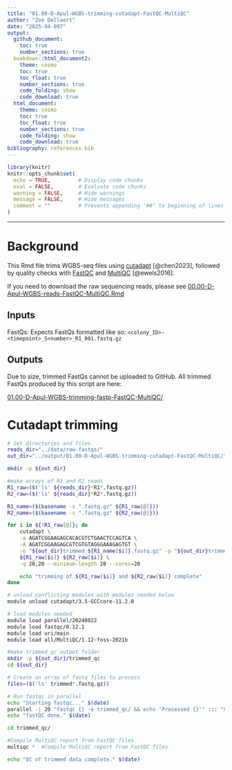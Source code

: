 ```yaml
---
title: "01.00-D-Apul-WGBS-trimming-cutadapt-FastQC-MultiQC"
author: "Zoe Dellaert"
date: "2025-04-097"
output: 
  github_document:
    toc: true
    number_sections: true
  bookdown::html_document2:
    theme: cosmo
    toc: true
    toc_float: true
    number_sections: true
    code_folding: show
    code_download: true
  html_document:
    theme: cosmo
    toc: true
    toc_float: true
    number_sections: true
    code_folding: show
    code_download: true
bibliography: references.bib
---
```


```r
library(knitr)
knitr::opts_chunk$set(
  echo = TRUE,         # Display code chunks
  eval = FALSE,        # Evaluate code chunks
  warning = FALSE,     # Hide warnings
  message = FALSE,     # Hide messages
  comment = ""         # Prevents appending '##' to beginning of lines in code output
)
```

------------------------------------------------------------------------

# Background

This Rmd file trims WGBS-seq files using [cutadapt](https://github.com/OpenGene/fastp) [@chen2023], followed by quality checks with [FastQC](https://github.com/s-andrews/FastQC) and [MultiQC](https://multiqc.info/) [@ewels2016].

::: {.callout-note}
If you need to download the raw sequencing reads, please see [00.00-D-Apul-WGBS-reads-FastQC-MultiQC.Rmd](https://github.com/urol-e5/deep-dive-expression/blob/06f8620587e96ecce970b79bd9e501bbd2a6812e/D-Apul/code/00.00-D-Apul-WGBS-reads-FastQC-MultiQC.Rmd)
:::

## Inputs

FastQs: Expects FastQs formatted like so: `<colony_ID>-<timepoint>_S<number>_R1_001.fastq.gz`

## Outputs

Due to size, trimmed FastQs cannot be uploaded to GitHub.
All trimmed FastQs produced by this script are here:

[01.00-D-Apul-WGBS-trimming-fastp-FastQC-MultiQC/](https://gannet.fish.washington.edu/gitrepos/urol-e5/deep-dive-expression/D-Apul/output/01.00-D-Apul-WGBS-trimming-fastp-FastQC-MultiQC/trimmed-fastqs/)

# Cutadapt trimming

```bash
# Set directories and files
reads_dir="../data/raw-fastqs/"
out_dir="../output/01.00-D-Apul-WGBS-trimming-cutadapt-FastQC-MultiQC/"

mkdir -p ${out_dir}

#make arrays of R1 and R2 reads
R1_raw=($('ls' ${reads_dir}*R1*.fastq.gz))
R2_raw=($('ls' ${reads_dir}*R2*.fastq.gz))

R1_name=($(basename -s ".fastq.gz" ${R1_raw[@]}))
R2_name=($(basename -s ".fastq.gz" ${R2_raw[@]}))

for i in ${!R1_raw[@]}; do
    cutadapt \
    -a AGATCGGAAGAGCACACGTCTGAACTCCAGTCA \
    -A AGATCGGAAGAGCGTCGTGTAGGGAAAGAGTGT \
    -o "${out_dir}trimmed_${R1_name[$i]}.fastq.gz" -p "${out_dir}trimmed_${R2_name[$i]}.fastq.gz" \
    ${R1_raw[$i]} ${R2_raw[$i]} \
    -q 20,20 --minimum-length 20 --cores=20

    echo "trimming of ${R1_raw[$i]} and ${R2_raw[$i]} complete"
done

# unload conflicting modules with modules needed below
module unload cutadapt/3.5-GCCcore-11.2.0

# load modules needed
module load parallel/20240822
module load fastqc/0.12.1
module load uri/main
module load all/MultiQC/1.12-foss-2021b

#make trimmed_qc output folder
mkdir -p ${out_dir}/trimmed_qc
cd ${out_dir}

# Create an array of fastq files to process
files=($('ls' trimmed*.fastq.gz)) 

# Run fastqc in parallel
echo "Starting fastqc..." $(date)
parallel -j 20 "fastqc {} -o trimmed_qc/ && echo 'Processed {}'" ::: "${files[@]}"
echo "fastQC done." $(date)

cd trimmed_qc/

#Compile MultiQC report from FastQC files
multiqc *  #Compile MultiQC report from FastQC files 

echo "QC of trimmed data complete." $(date)
```